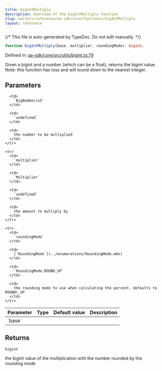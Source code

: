 ```yaml
---
title: bigIntMultiply
description: Overview of the bigIntMultiply function
slug: wallets/reference/aa-sdk/core/functions/bigIntMultiply
layout: reference
---
```


{/* This file is auto-generated by TypeDoc. Do not edit manually. */}

```ts
function bigIntMultiply(base, multiplier, roundingMode): bigint;
```

Defined in: [aa-sdk/core/src/utils/bigint.ts:79](https://github.com/alchemyplatform/aa-sdk/blob/dc58c113ff1eeb06d4b3f76c505cbbaad47db8fc/aa-sdk/core/src/utils/bigint.ts#L79)

Given a bigint and a number (which can be a float), returns the bigint value.
Note: this function has loss and will round down to the nearest integer.

## Parameters

<table>
  <thead>
    <tr>
      <th align="left">Parameter</th>
      <th align="left">Type</th>
      <th align="left">Default value</th>
      <th align="left">Description</th>
    </tr>
  </thead>

  <tbody>
    <tr>
      <td>
        `base`
      </td>

      <td>
        `BigNumberish`
      </td>

      <td>
        `undefined`
      </td>

      <td>
        the number to be multiplied
      </td>
    </tr>

    <tr>
      <td>
        `multiplier`
      </td>

      <td>
        `Multiplier`
      </td>

      <td>
        `undefined`
      </td>

      <td>
        the amount to multiply by
      </td>
    </tr>

    <tr>
      <td>
        `roundingMode`
      </td>

      <td>
        [`RoundingMode`](../enumerations/RoundingMode.mdx)
      </td>

      <td>
        `RoundingMode.ROUND_UP`
      </td>

      <td>
        the rounding mode to use when calculating the percent. defaults to ROUND\_UP
      </td>
    </tr>

  </tbody>
</table>

## Returns

`bigint`

the bigint value of the multiplication with the number rounded by the rounding mode
